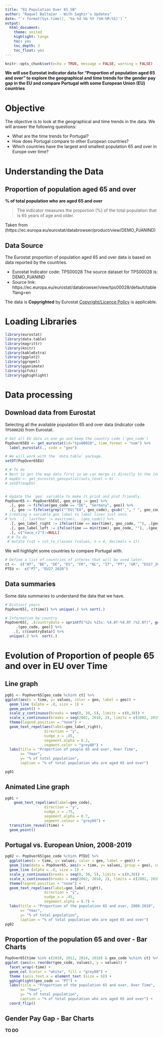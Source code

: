 ```yaml
---
title: "EU Population Over 65_SB"
author: "Raquel Baltazar - With Saghir's Updates"
date: "`r format(Sys.time(), '%a %d %b %Y (%H:%M:%S)')`"
output:
  html_document:
    theme: united
    highlight: tango
    toc: yes
    toc_depth: 3
    toc_float: yes
---
```


```r
knitr::opts_chunk$set(echo = TRUE, message = FALSE, warning = FALSE)
```

**We will use Eurostat indicator data for “Proportion of population aged 65 and over” to explore the geographical and time trends for the gender pay gap in the EU and compare Portugal with some European Union (EU) countries**

# Objective
The objective is to look at the geographical and time trends in the data. We will
answer the following questions:

+ What are the time trends for Portugal?
+ How does Portugal compare to other European countries?
+ Which countries have the largest and smallest population 65 and over in Europe over time?


# Understanding the Data

##  Proportion of population aged 65 and over

**% of total population who are aged 65 and over**

> The indicator measures the proportion (%) of the total population that is 65 years of age and older.

Taken from (https://ec.europa.eu/eurostat/databrowser/product/view/DEMO_PJANIND)

## Data Source 

The Eurostat proportion of population aged 65 and over data is based on data reported by the countries.

+ Eurostat Indicator code: TPS00028
The source dataset for TPS00028 is: DEMO_PJANIND
+ Source link: https://ec.europa.eu/eurostat/databrowser/view/tps00028/default/table?lang=en

The data is **Copyrighted** by Eurostat [Copyright/Licence Policy](http://ec.europa.eu/eurostat/statistics-explained/index.php/Copyright/licence_policy) is applicable.

# Loading Libraries

```r
library(eurostat)
library(data.table)
library(magrittr)
library(knitr)
library(kableExtra)
library(ggplot2)
library(ggrepel)
library(gganimate)
library(gifski)
library(gghighlight)
```

# Data processing

## Download data from Eurostat

Selecting all the available population 65 and over data (indicator code `TPS00028`) from Eurostat.

```r
# Get all EU data in one go and keep the country code (`geo_code`)
PopOver65EU <- get_eurostat(id="tps00028", time_format = "num") %>% 
  label_eurostat(., code = "geo")

# We will work with the `data.table` package.
setDT(PopOver65EU)

#_# To do 
# Best to get the map data first so we can merge it directly to the indicator data.
# mapEU <- get_eurostat_geospatial(nuts_level = 0)
# setDT(mapEU)


# Update the `geo` variable to make it print and plot friendly.
PopOver65 <- PopOver65EU[, geo_orig := geo] %>%
  .[, geo := fifelse(geo_code == "DE", "Germany", geo)] %>%
  .[, geo := fifelse(grepl("^EU|^EA", geo_code), gsub("_", " ", geo_code), geo)] %>% 
# Creating a variable geo_label to label lines just once.
# %>%  .[, lastYear := max(time), .(geo_code)] %>% 
  .[, geo_label_right := ifelse(time == max(time), geo_code, ""), .(geo_code)] %>% 
  .[, geo_label_left := ifelse(time == min(time), geo_code, ""), .(geo_code)] %>% 
  .[, c("nace_r2"):=NULL]
 #_# To do
 # mutate (cat = cut_to_classes (values, n = 4, decimals = 1))
```

We will highlight some countries to compare Portugal with.
```r
# Define a list of countries of interes that will be used later.
ct <-  c("AT", "BE", "DE", "ES", "FR", "NL", "IT", "PT", "GR", "EU27_2020")
PTEU <-  c("PT", "EU27_2020")
```

## Data summaries

Some data summaries to understand the data that we have.

```r
# Distinct years
PopOver65[, c(time)] %>% unique(.) %>% sort(.)

# Information by country
PopOver65[, .(countryData = sprintf("%2s %15s: %4.0f-%4.0f (%2.0f)", geo_code, geo, min(time), max(time), .N)),
     .(geo_code, geo)] %>% 
    .[, c(countryData)] %>% 
  unique(.) %>%  sort(.)
```

# Evolution of Proportion of people 65 and over in EU over Time

## Line graph

```r
pg01 <- PopOver65[geo_code %chin% ct] %>% 
ggplot(aes(x = time, y= values, color = geo, label = geo)) + 
  geom_line (alpha = .8, size = 1) +
  geom_point() +
  scale_y_continuous(breaks = seq(0, 30, 5), limits = c(0,30)) +
  scale_x_continuous(breaks = seq(2002, 2018, 2), limits = c(2002, 2019)) +
  theme(legend.position = "none") + 
  geom_text_repel(aes(label=geo_label_right),
                  direction = "y",
                  nudge_x = .85,
                  segement.alpha = 0.2,
                  segment.color = "grey80") +
  labs(title = "Proportion of people 65 and over, Over Time",
       x= "Year", 
       y= "% of total population",
       caption = "% of total population who are aged 65 and over")

pg01
```

## Animated Line graph

```r
pg01 +
    geom_text_repel(aes(label=geo_code),
                  direction = "y",
                  nudge_x = .75,
                  segement.alpha = 0.7,
                  segment.colour = "grey80") +
  transition_reveal(time) +
  geom_point()
```

## Portugal vs. European Union, 2008-2019

```r
pg02 <- PopOver65[geo_code %chin% PTEU] %>% 
  ggplot(aes(x = time, y= values, color = geo, label = geo)) + 
  geom_line(data = PopOver65, aes(x = time, y= values, group = geo), colour ="grey70", alpha = .5) +
  geom_line (alpha = .8, size = 1) +
  scale_y_continuous(breaks = seq(0, 30, 5), limits = c(0,30)) +
  scale_x_continuous(breaks = seq(2002, 2018, 2), limits = c(2002, 2019)) +
  theme(legend.position = "none") + 
  geom_text_repel(aes(label=geo_label_right),
                  direction = "y",
                  nudge_x = .45,
                  segement.alpha = 0.7) +
  labs(title = "Proportion of the population 65 and over, 2008-2019",
       x= "Year", 
       y= "% of total population",
       caption = "% of total population who are aged 65 and over")
pg02
```

## Proportion of the population 65 and over - Bar Charts

```r
PopOver65[time %in% c(2010, 2012, 2014, 2018) & geo_code %chin% ct] %>% 
ggplot (aes(x= reorder(geo_code, values), y = values)) + 
  facet_wrap(~time) +
  geom_col (color = "white", fill = "grey80") + 
  theme (axis.text.x = element_text (size = 6)) + 
  gghighlight(geo_code == "PT") +
  labs(title = "Proportion of the population 65 and over, Over Time",
       x= "Year", 
       y= "% of total population",
       caption = "% of total population who are aged 65 and over") +
  coord_flip()
```

## Gender Pay Gap - Bar Charts

**TO DO**